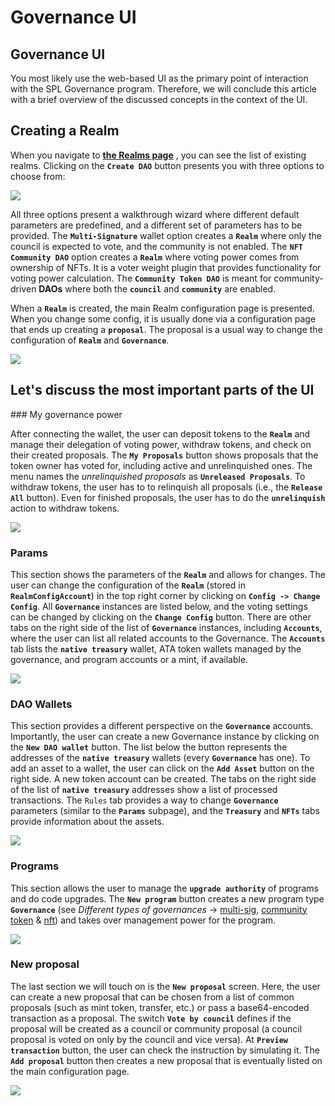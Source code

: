 
# Governance UI

## Governance UI

You most likely use the web-based UI as the primary point of interaction with the SPL Governance program. Therefore, we will conclude this article with a brief overview of the discussed concepts in the context of the UI.

## Creating a Realm

When you navigate to [**the Realms page**](https://app.realms.today/) , you can see the list of existing realms. Clicking on the **`Create DAO`** button presents you with three options to choose from:

![](../source/UIrealms1.png)

All three options present a walkthrough wizard where different default parameters are predefined, and a different set of parameters has to be provided. The **`Multi-Signature`** wallet option creates a **`Realm`** where only the council is expected to vote, and the community is not enabled. The **`NFT Community DAO`** option creates a **`Realm`** where voting power comes from ownership of NFTs. It is a voter weight plugin that provides functionality for voting power calculation. The **`Community Token DAO`** is meant for community-driven **DAOs** where both the **`council`** and **`community`** are enabled.

When a **`Realm`** is created, the main Realm configuration page is presented. When you change some config, it is usually done via a configuration page that ends up creating a **`proposal`**. The proposal is a usual way to change the configuration of **`Realm`** and **`Governance`**.

![](../source/UIrealms2.png)

## Let's discuss the most important parts of the UI

<Steps>
### My governance power

   After connecting the wallet, the user can deposit tokens to the **`Realm`** and manage their delegation of voting power, withdraw tokens, and check on their created proposals. The **`My Proposals`** button shows proposals that the token owner has voted for, including active and unrelinquished ones. The menu names the _unrelinquished proposals_ as **`Unreleased Proposals`**. To withdraw tokens, the user has to to relinquish all proposals (i.e., the **`Release All`** button). Even for finished proposals, the user has to do the **`unrelinquish`** action to withdraw tokens.

![](../source/UIrealms3.png)

### Params

   This section shows the parameters of the **`Realm`** and allows for changes. The user can change the configuration of the **`Realm`** (stored in **`RealmConfigAccount`**) in the top right corner by clicking on **`Config -> Change Config`**. All **`Governance`** instances are listed below, and the voting settings can be changed by clicking on the **`Change Config`** button. There are other tabs on the right side of the list of **`Governance`** instances, including **`Accounts`**, where the user can list all related accounts to the Governance. The **`Accounts`** tab lists the **`native treasury`** wallet, ATA token wallets managed by the governance, and program accounts or a mint, if available.

![](../source/UIrealms4.png)

### DAO Wallets

This section provides a different perspective on the **`Governance`** accounts. Importantly, the user can create a new Governance instance by clicking on the **`New DAO wallet`** button. The list below the button represents the addresses of the **`native treasury`** wallets (every **`Governance`** has one). To add an asset to a wallet, the user can click on the **`Add Asset`** button on the right side. A new token account can be created. The tabs on the right side of the list of **`native treasury`** addresses show a list of processed transactions. The `Rules` tab provides a way to change **`Governance`** parameters (similar to the **`Params`** subpage), and the **`Treasury`** and **`NFTs`** tabs provide information about the assets.

![](../source/UIrealms5.png)

### Programs

This section allows the user to manage the **`upgrade authority`** of programs and do code upgrades. The **`New program`** button creates a new program type **`Governance`** (see _Different types of governances_ → [multi-sig](../setup/daomultisig.mdx), [community token](../setup/daotoken.mdx) & [nft](../setup/daonft.mdx)) and takes over management power for the program.

![](../source/UIrealms6.png)

### New proposal

The last section we will touch on is the **`New proposal`** screen. Here, the user can create a new proposal that can be chosen from a list of common proposals (such as mint token, transfer, etc.) or pass a base64-encoded transaction as a proposal. The switch **`Vote by council`** defines if the proposal will be created as a council or community proposal (a council proposal is voted on only by the council and vice versa). At **`Preview transaction`** button, the user can check the instruction by simulating it. The **`Add proposal`** button then creates a new proposal that is eventually listed on the main configuration page.

![](../source/UIrealms7.png)
</Steps>
